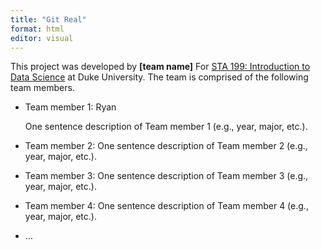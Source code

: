 ```yaml
---
title: "Git Real"
format: html
editor: visual
---
```


This project was developed by **\[team name\]** For [STA 199: Introduction to Data Science](https://sta199-f22-1.github.io/) at Duke University. The team is comprised of the following team members.

-   Team member 1: Ryan

    One sentence description of Team member 1 (e.g., year, major, etc.).

-   Team member 2: One sentence description of Team member 2 (e.g., year, major, etc.).

-   Team member 3: One sentence description of Team member 3 (e.g., year, major, etc.).

-   Team member 4: One sentence description of Team member 4 (e.g., year, major, etc.).

-   ...

